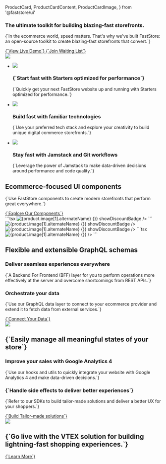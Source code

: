   ProductCard,
  ProductCardContent,
  ProductCardImage,
} from '@faststore/ui'


<main className="nx-main">
  <section className="nx-hero">
    <div className="nx-hero-wrapper nx-lading-grid">
      <article>
        <h1>The ultimate toolkit for building blazing-fast storefronts.</h1>
        <p>
          {`In the ecommerce world, speed matters. That's why we've built
          FastStore: an open-source toolkit to create blazing-fast
          storefronts that convert.`}
        </p>
        <div className="nx-hero-buttons">
          <a
            href="https://starter.vtex.app"
            target="_blank"
            className="nx-button nx-button-primary inverse"
          >
            {`View Live Demo`}
          </a>
          <a
            href="https://docs.google.com/forms/d/e/1FAIpQLSfmNyT5BepQw2AFyHnrI9-4fqvkOTWvdeBLdkQgxhQ2r0-g4A/viewform"
            target="_blank"
            className="nx-button nx-button-tertiary"
          >
            {`Join Waiting List`}
          </a>
        </div>
      </article>
      <img src="https://vtexhelp.vtexassets.com/assets/docs/src/newperf___473c0852ff70a357649f54f62eb968d1.png" />
    </div>
  </section>
  <section className="nx-features">
    <ul className="nx-lading-grid">
      <li>
        <img src="https://vtexhelp.vtexassets.com/assets/docs/src/rocket___425b51e066a4b8056c14509077fbb307.png" />
        <h3 className="nx-h3">{`Start fast with Starters optimized for performance`}</h3>
        <p>
          {`Quickly get your next FastStore website up and running with Starters optimized for performance.`}
        </p>
      </li>
      <li>
        <img src="https://vtexhelp.vtexassets.com/assets/docs/src/code___701a3a9cf0b330050cdc8c6c6ede0154.png" />
        <h3 className="nx-h3">Build fast with familiar technologies</h3>
        <p>
          {`Use your preferred tech stack and explore your creativity to build unique digital commerce storefronts.`}
        </p>
      </li>
      <li>
        <img src="https://vtexhelp.vtexassets.com/assets/docs/src/data-icon___7fd96a00b6b64a90fcc756a144ea061e.png" />
        <h3 className="nx-h3">Stay fast with Jamstack and Git workflows</h3>
        <p>
          {`Leverage the power of Jamstack to make data-driven decisions around performance and code quality.`}
        </p>
      </li>
    </ul>
  </section>
  <section className="nx-section nx-section-components">
    <div className="nx-section-wrapper nx-lading-grid">
      <article>
        <h2 className="nx-h2">Ecommerce-focused UI components</h2>
        <p>
          {`Use FastStore components to create modern storefronts that perform great everywhere.`}
        </p>
        <a
          href="/components"
          target="_blank"
          className="nx-button nx-button-primary"
        >
          {`Explore Our Components`}
        </a>
      </article>
      <div className="nx-section-code-desktop">
        ```tsx
        <ProductCard bordered>
          <ProductCardImage>
            <img
              data-fs-image
              src={product.image[1].url}
              alt={product.image[1].alternateName}
            />
          </ProductCardImage>
          <ProductCardContent
            title={product.isVariantOf.name}
            price={{
              value: product.offers.offers[0].price,
              listPrice: product.offers.offers[0].listPrice,
              formatter: useFormattedPrice,
            }}
            ratingValue={3.5}
            onButtonClick={() => {}}
            showDiscountBadge
          />
        </ProductCard>
        ```
        <OverviewSection>
          <ProductCard bordered>
            <ProductCardImage>
              <img
                data-fs-image
                src={product.image[1].url}
                alt={product.image[1].alternateName}
              />
            </ProductCardImage>
            <ProductCardContent
              title={product.isVariantOf.name}
              price={{
                value: product.offers.offers[0].price,
                listPrice: product.offers.offers[0].listPrice,
                formatter: useFormattedPrice,
              }}
              ratingValue={3.5}
              onButtonClick={() => {}}
              showDiscountBadge
            />
          </ProductCard>
        </OverviewSection>
      </div>
      <div className="nx-section-code-mobile">
        <Tabs items={['Example', 'Code']} defaultIndex="0">
          <Tab>
            <OverviewSection>
              <ProductCard bordered>
                <ProductCardImage>
                  <img
                    data-fs-image
                    src={product.image[1].url}
                    alt={product.image[1].alternateName}
                  />
                </ProductCardImage>
                <ProductCardContent
                  title={product.isVariantOf.name}
                  price={{
                    value: product.offers.offers[0].price,
                    listPrice: product.offers.offers[0].listPrice,
                    formatter: useFormattedPrice,
                  }}
                  ratingValue={3.5}
                  onButtonClick={() => {}}
                  showDiscountBadge
                />
              </ProductCard>
            </OverviewSection>
          </Tab>
          <Tab>
            ```tsx
            <ProductCard>
              <ProductCardImage>
                <img
                  data-fs-image
                  src={product.image[1].url}
                  alt={product.image[1].alternateName}
                />
              </ProductCardImage>
              <ProductCardContent
                title={product.isVariantOf.name}
                price={{
                  value: product.offers.offers[0].price,
                  listPrice: product.offers.offers[0].listPrice,
                  formatter: useFormattedPrice,
                }}
                ratingValue={3.5}
                onButtonClick={() => {}}
              />
            </ProductCard>
            ```
          </Tab>
        </Tabs>
      </div>
    </div>

  </section>
  <section className="nx-section">
    <div className="nx-section-wrapper nx-lading-grid">
      <article>
        <h2 className="nx-h2">Flexible and extensible GraphQL schemas</h2>
        <h3 className="nx-h3">Deliver seamless experiences everywhere</h3>
        <p>
          {`A Backend For Frontend (BFF) layer for you to perform operations more effectively at the server and overcome shortcomings from REST APIs.`}
        </p>
        <h3 className="nx-h3">Orchestrate your data</h3>
        <p>
          {`Use our GraphQL data layer to connect to your ecommerce provider and extend it to fetch data from external services.`}
        </p>
        <a href="/" target="_blank" className="nx-button nx-button-primary">
          {`Connect Your Data`}
        </a>
      </article>
      <img src="https://vtexhelp.vtexassets.com/assets/docs/src/apis___2c8418648187280cc370ef3c38d3c8f1.png" />
    </div>
  </section>
  <section className="nx-section">
    <div className="nx-section-wrapper nx-lading-grid">
      <article>
        <h2 className="nx-h2">
          {`Easily manage all meaningful states of your store`}
        </h2>
        <h3 className="nx-h3">Improve your sales with Google Analytics 4</h3>
        <p>
          {`Use our hooks and utils to quickly integrate your website with Google Analytics 4 and make data-driven decisions.`}
        </p>
        <h3 className="nx-h3">
          {`Handle side effects to deliver better experiences`}
        </h3>
        <p>
          {`Refer to our SDKs to build tailor-made solutions and deliver a better UX for your shoppers.`}
        </p>
        <a href="/" target="_blank" className="nx-button nx-button-primary">
          {`Build Tailor-made solutions`}
        </a>
      </article>
      <img src="https://vtexhelp.vtexassets.com/assets/docs/src/event___84bc74c9fff661cf1825fa8eedab2490.png" />
    </div>
  </section>
  <section className="nx-banner">
    <div className="nx-lading-grid">
      <h2 className="nx-h2">
        {`Go live with the VTEX solution for building lightning-fast shopping
        experiences.`}
      </h2>
      <a
        href="/docs"
        target="_blank"
        className="nx-button nx-button-primary inverse"
      >
        {`Learn More`}
      </a>
    </div>
  </section>
</main>
